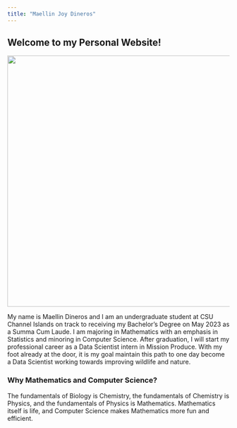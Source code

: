 ```yaml
---
title: "Maellin Joy Dineros"
---
```


## Welcome to my Personal Website!

![](img/IMG_1844.jpeg){width="568"}

My name is Maellin Dineros and I am an undergraduate student at CSU Channel Islands on track to receiving my Bachelor's Degree on May 2023 as a Summa Cum Laude. I am majoring in Mathematics with an emphasis in Statistics and minoring in Computer Science. After graduation, I will start my professional career as a Data Scientist intern in Mission Produce. With my foot already at the door, it is my goal maintain this path to one day become a Data Scientist working towards improving wildlife and nature.

### Why Mathematics and Computer Science?

The fundamentals of Biology is Chemistry, the fundamentals of Chemistry is Physics, and the fundamentals of Physics is Mathematics. Mathematics itself is life, and Computer Science makes Mathematics more fun and efficient.
